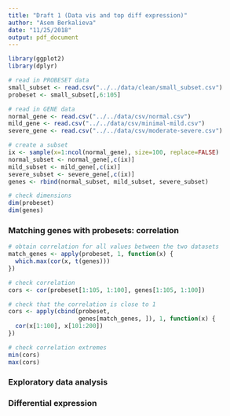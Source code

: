 ```yaml
---
title: "Draft 1 (Data vis and top diff expression)"
author: "Asem Berkalieva"
date: "11/25/2018"
output: pdf_document
--- 
```


``` r
library(ggplot2)
library(dplyr)

# read in PROBESET data
small_subset <- read.csv("../../data/clean/small_subset.csv")
probeset <- small_subset[,6:105]

# read in GENE data
normal_gene <- read.csv("../../data/csv/normal.csv")
mild_gene <- read.csv("../../data/csv/minimal-mild.csv")
severe_gene <- read.csv("../../data/csv/moderate-severe.csv")

# create a subset
ix <- sample(x=1:ncol(normal_gene), size=100, replace=FALSE)
normal_subset <- normal_gene[,c(ix)]
mild_subset <- mild_gene[,c(ix)]
severe_subset <- severe_gene[,c(ix)]
genes <- rbind(normal_subset, mild_subset, severe_subset)

# check dimensions
dim(probeset)
dim(genes)
``` 

### Matching genes with probesets: correlation

``` r
# obtain correlation for all values between the two datasets
match_genes <- apply(probeset, 1, function(x) {
  which.max(cor(x, t(genes)))
})

# check correlation
cors <- cor(probeset[1:105, 1:100], genes[1:105, 1:100])

# check that the correlation is close to 1
cors <- apply(cbind(probeset, 
                    genes[match_genes, ]), 1, function(x) {
  cor(x[1:100], x[101:200])
})

# check correlation extremes
min(cors)
max(cors)
```


### Exploratory data analysis






### Differential expression










